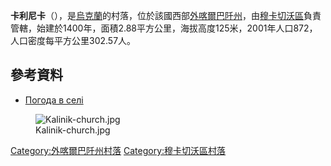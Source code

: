 {{coord|48|30|58|N|22|35|56|E|scale:100000|display=title}}

'''卡利尼卡'''（{{lang-uk|Кальник}}），是[[烏克蘭|烏克蘭]]的村落，位於該國西部[[外喀爾巴阡州|外喀爾巴阡州]]，由[[穆卡切沃區|穆卡切沃區]]負責管轄，始建於1400年，面積2.88平方公里，海拔高度125米，2001年人口872，人口密度每平方公里302.57人。

==參考資料==
*[http://weather.in.ua/ua/zakarpatskaja/9893 Погода в селі ] {{Wayback|url=http://weather.in.ua/ua/zakarpatskaja/9893 |date=20111221095343 }}

[[Image:Kalinik-church.jpg|thumb]]

{{DEFAULTSORT:Кальник}}

[[Category:外喀爾巴阡州村落|Category:外喀爾巴阡州村落]]
[[Category:穆卡切沃區村落|Category:穆卡切沃區村落]]


{{Zakarpattia-geo-stub}}